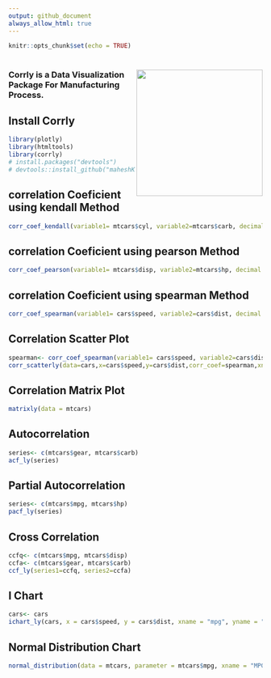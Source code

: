 ```yaml
---
output: github_document
always_allow_html: true
---
```


```r
knitr::opts_chunk$set(echo = TRUE)
```
 
# <a href='https://maheshkulkarnix.github.io/corrlY/'><img src="logo.png" align="right" alt="" width="250" /></a>

### Corrly is a Data Visualization Package For Manufacturing Process.

## Install Corrly

```r
library(plotly)
library(htmltools)
library(corrly)
# install.packages("devtools")
# devtools::install_github("maheshKulkarniX/corrlY")
```

## correlation Coeficient using kendall Method

```r
corr_coef_kendall(variable1= mtcars$cyl, variable2=mtcars$carb, decimal = 2) 
```

## correlation Coeficient using pearson Method

```r
corr_coef_pearson(variable1= mtcars$disp, variable2=mtcars$hp, decimal = 2)
```

## correlation Coeficient using spearman Method

```r
corr_coef_spearman(variable1= cars$speed, variable2=cars$dist, decimal = 2)
```

## Correlation Scatter Plot

```r
spearman<- corr_coef_spearman(variable1= cars$speed, variable2=cars$dist, decimal = 2)
corr_scatterly(data=cars,x=cars$speed,y=cars$dist,corr_coef=spearman,xname="speed",yname="dist")
```

## Correlation Matrix Plot

```r
matrixly(data = mtcars)
```

## Autocorrelation

```r
series<- c(mtcars$gear, mtcars$carb)
acf_ly(series)
```


## Partial Autocorrelation

```r
series<- c(mtcars$mpg, mtcars$hp)
pacf_ly(series)
```

## Cross Correlation

```r
ccfq<- c(mtcars$mpg, mtcars$disp)
ccfa<- c(mtcars$gear, mtcars$carb)
ccf_ly(series1=ccfq, series2=ccfa)
```

## I Chart

```r
cars<- cars
ichart_ly(cars, x = cars$speed, y = cars$dist, xname = "mpg", yname = "hp")
```

## Normal Distribution Chart

```r
normal_distribution(data = mtcars, parameter = mtcars$mpg, xname = "MPG")
```